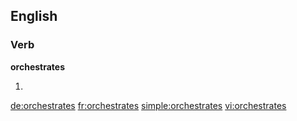 ==English==

===Verb===
'''orchestrates'''

# {{en-third-person singular of|orchestrate}}

[[de:orchestrates]]
[[fr:orchestrates]]
[[simple:orchestrates]]
[[vi:orchestrates]]